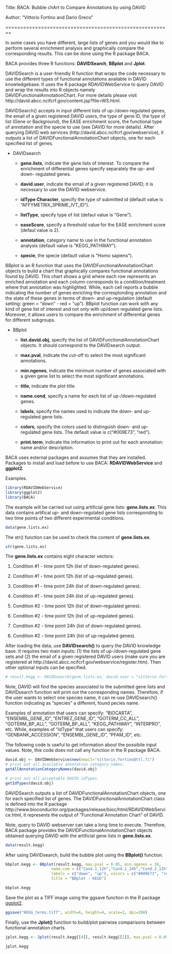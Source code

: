 <!--
%\VignetteEngine{knitr::knitr}
%\VignetteIndexEntry{An Introduction to the BACA package}
-->

Title: BACA: Bubble chArt to Compare Annotations by using DAVID

Author: "Vittorio Fortino and Dario Greco"

========================================================

In some cases you have different, large lists of genes and you would like to perform several enrichment analysis and graphically compare the corresponding results. This can be done using the R package BACA. 

BACA provides three R functions: **DAVIDSearch**, **BBplot** and **Jplot**. 

DAVIDSearch is a user-friendly R function that wraps the code necessary to use the different types of functional annotations available in DAVID knowledgebase. It uses the R package RDAVIDWebService to query DAVID and wrap the results into R objects namely DAVIDFunctionalAnnotationChart.  For more details please visit http://david.abcc.ncifcrf.gov/content.jsp?file=WS.html. 

DAVIDSearch() accepts in input different lists of up-/down-regulated genes, the email of a given registered DAVID users, the type of gene ID, the type of list (Gene or Background), the EASE enrichment score, the functional type of annotation and the specie to use (see DAVID for more details). After querying DAVID web services (http://david.abcc.ncifcrf.gov/webservice), it outputs a list of DAVIDFunctionalAnnotationChart objects, one for each specified list of genes.  

 - DAVIDsearch <inputs>
  
    - **gene.lists**, indicate the gene lists of interest. To compare the enrichment of differential genes specify separately the up- and down- regulated genes.
    
    - **david.user**, indicate the email of a given registered DAVID; it is necessary to use the DAVID webservice.
    
    - **idType Character**, specify the type of submitted id (default value is "AFFYMETRIX_3PRIME_IVT_ID").
    
    - **listType**, specify type of list (defaul value is "Gene"). 
    
    - **easeScore**, specify a threshold value for the EASE enrichment score (defaul value is 2).
    
    - **annotation**, category name to use in the functional annotation analysis (default value is "KEGG_PATHWAY"). 
    
    - **specie**, the specie (default value is "Homo sapiens").
    
BBplot is an R function that uses the DAVIDFunctionalAnnotationChart objects to build a chart that graphically compares functional annotations found by DAVID. This chart shows a grid where each row represents an enriched annotation and each column corresponds to a condition/treatment where that annotation was highlighted. While, each cell reports a bubble indicating the number of genes enriching the corresplonding annotation and the state of these genes in terms of down- and up-regulation (default setting: green = "down" - red = "up"). BBplot function can work with any kind of gene list of interest and not only with up/down regulated gene lists. Moreover, it allows users to compare the enrichment of differential genes for different subgroups.

- BBplot <inputs>

    - **list.david.obj**, specify the list of DAVIDFunctionalAnnotationChart objects. It should correspond to the DAVIDsearch output.
    
    - **max.pval**, indicate the cut-off to select the most significant annotations.

    - **min.ngenes**,  indicate the minimum number of genes associated with a given gene list to select the most significant annotations. 

    - **title**, indicate the plot title. 
    
    - **name.cond**, specify a name for each list of up-/down-regulated genes.

    - **labels**,  specify the names used to indicate the down- and up-regulated gene lists. 
    
    - **colors**,  specify the colors used to distinguish down- and up-regulated gene lists. The default value is c("#009E73", "red").
    
    - **print.term**, indicate the information to print out for each annotation: name and/or description. 

BACA uses external packages and assumes that they are installed. Packages to install and load before to use BACA: **RDAVIDWebService** and **ggplot2**.

Examples.

```r
library(RDAVIDWebService)
library(ggplot2)
library(BACA)
```

The example will be carried out using artificial gene lists: **gene.lists.ex**. This data contains artifical up- and down-regulated gene lists corresponding to two time points of two different experimental conditions. 

```r
data(gene.lists.ex)
```

The str() function can be used to check the content of **gene.lists.ex**.

```r
str(gene.lists.ex)
```

The **gene.lists.ex** contains eight character vectors:

 1) Condition #1 - time point 12h (list of down-regulated genes).
 
 2) Condition #1 - time point 12h (list of up-regulated genes).
 
 3) Condition #1 - time point 24h (list of down-regulated genes).
 
 4) Condition #1 - time point 24h (list of up-regulated genes).
 
 5) Condition #2 - time point 12h (list of down-regulated genes).
 
 6) Condition #2 - time point 12h (list of up-regulated genes).
 
 7) Condition #2 - time point 24h (list of down-regulated genes).
 
 8) Condition #2 - time point 24h (list of up-regulated genes).
 

After loading the data, use **DAVIDsearch()** to query the DAVID knowledge base. It requires two main inputs: (1) the lists of up-/down-regulated gene sets and (2) the email of a given registered DAVID users (make sure you are registered at http://david.abcc.ncifcrf.gov/webservice/register.htm). Then other optional inputs can be specified.  

```r
# result.kegg <- DAVIDsearch(gene.lists.ex, david.user = "vittorio.fortino@ttl.fi", idType="ENTREZ_GENE_ID", annotation="KEGG_PATHWAY")
```

Note, DAVID will find the species associated to the submitted gene lists and DAVIDsearch function will print out the corresponding names. Therefore, if the user wants to select one species name, it can re-use DAVIDsearch() function indicating as "species" a different, found pecies name. 

Examples of annotation that users can specify: "BIOCARTA", "ENSEMBL_GENE_ID", "ENTREZ_GENE_ID", "GOTERM_CC_ALL", "GOTERM_BP_ALL", "GOTERM_BP_ALL", "KEGG_PATHWAY", "INTERPRO", etc. While, examples of "idType" that users can specify: "GENBANK_ACCESSION", "ENSEMBL_GENE_ID", "PFAM_ID", etc. 

The following code is useful to get information about the possibile input values. Note, this code does not call any function in the R package BACA. 

```r
david.obj <- DAVIDWebService$new(email="vittorio.fortino@ttl.fi")
# print out all available annotation category names.
getAllAnnotationCategoryNames(david.obj)
```

```r
# print out all acceptable DAVID idTypes.
getIdTypes(david.obj)
```

DAVIDSearch outputs a list of DAVIDFunctionalAnnotationChart objects, one for each specified list of genes. The DAVIDFunctionalAnnotationChart class is defined into the R package http://www.bioconductor.org/packages/release/bioc/html/RDAVIDWebService.html, it represents the output of "Functional Annotation Chart" of DAVID.

Note, query to DAVID webserver can take a long time to execute. Therefore, BACA package provides the DAVIDFunctionalAnnotationChart objects obtained querying DAVID with the artificial gene lists in **gene.lists.ex**. 

```r
data(result.kegg)
```

After using DAVIDsearch, build the bubble plot using the **BBplot()** function.

```r
bbplot.kegg <- BBplot(result.kegg, max.pval = 0.05, min.ngenes = 10, 
                    name.com = c("Cond.1_12h","Cond.1_24h","Cond.2_12h","Cond.2_24h"), 
                    labels = c("down", "up"), colors = c("#009E73", "red"), 
                    title = "BBplot - KEGG")
```


```r
bbplot.kegg
```

Save the plot as a TIFF image using the ggsave function in the R package [ggplot2](http://cran.r-project.org/web/packages/ggplot2/index.html).

```r
ggsave("KEGG_terms.tiff", width=6, height=4, scale=2, dpi=200)
```

Finally, use the **Jplot()** function to build/plot pairwise comparisons between functional annotation charts.

```r
jplot.kegg <- Jplot(result.kegg[[4]], result.kegg[[2]], max.pval = 0.05, min.ngenes = 10, print.term="name")
```

```r
jplot.kegg
```
